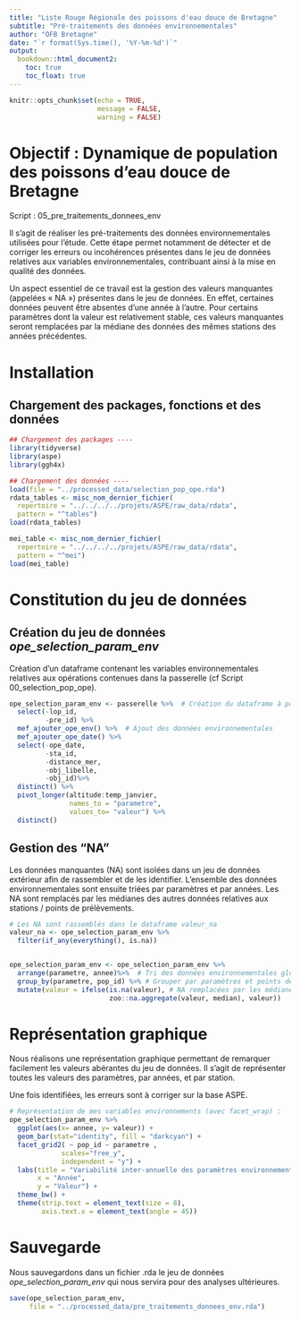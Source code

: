```yaml
---
title: "Liste Rouge Régionale des poissons d'eau douce de Bretagne"
subtitle: "Pré-traitements des données environnementales"
author: "OFB Bretagne"
date: "`r format(Sys.time(), '%Y-%m-%d')`"
output:
  bookdown::html_document2:
    toc: true
    toc_float: true
---
```


```r
knitr::opts_chunk$set(echo = TRUE,
                      message = FALSE,
                      warning = FALSE)
```

# Objectif : Dynamique de population des poissons d'eau douce de Bretagne

Script : 05_pre_traitements_donnees_env

Il s'agit de réaliser les pré-traitements des données environnementales utilisées pour l'étude. Cette étape permet notamment de détecter et de corriger les erreurs ou incohérences présentes dans le jeu de données relatives aux variables environnementales, contribuant ainsi à la mise en qualité des données.

Un aspect essentiel de ce travail est la gestion des valeurs manquantes (appelées « NA ») présentes dans le jeu de données. En effet, certaines données peuvent être absentes d'une année à l'autre. Pour certains paramètres dont la valeur est relativement stable, ces valeurs manquantes seront remplacées par la médiane des données des mêmes stations des années précédentes.



# Installation 

## Chargement des packages, fonctions et des données

```r
## Chargement des packages ----
library(tidyverse)
library(aspe)
library(ggh4x)
```


```r
## Chargement des données ----
load(file = "../processed_data/selection_pop_ope.rda")
rdata_tables <- misc_nom_dernier_fichier(
  repertoire = "../../../../projets/ASPE/raw_data/rdata",
  pattern = "^tables")
load(rdata_tables)

mei_table <- misc_nom_dernier_fichier(
  repertoire = "../../../../projets/ASPE/raw_data/rdata",
  pattern = "^mei")
load(mei_table)

```


# Constitution du jeu de données

## Création du jeu de données *ope_selection_param_env*

Création d'un dataframe contenant les variables environnementales relatives aux opérations contenues dans la passerelle (cf Script 00_selection_pop_ope).  

```r
ope_selection_param_env <- passerelle %>%  # Création du dataframe à partir de la passerelle  
  select(-lop_id,
         -pre_id) %>% 
  mef_ajouter_ope_env() %>%  # Ajout des données environnementales
  mef_ajouter_ope_date() %>% 
  select(-ope_date,
         -sta_id,
         -distance_mer,
         -obj_libelle,
         -obj_id)%>%
  distinct() %>% 
  pivot_longer(altitude:temp_janvier,
               names_to = "parametre",
               values_to= "valeur") %>% 
  distinct()
```


## Gestion des "NA"

Les données manquantes (NA) sont isolées dans un jeu de données extérieur afin de rassembler et de les identifier. L'ensemble des données environnementales sont ensuite triées par paramètres et par années. Les NA sont remplacés par les médianes des autres données relatives aux stations / points de prélèvements. 

```r
# Les NA sont rassemblés dans le dataframe valeur_na
valeur_na <- ope_selection_param_env %>%
  filter(if_any(everything(), is.na))


ope_selection_param_env <- ope_selection_param_env %>% 
  arrange(parametre, annee)%>%  # Tri des données environnementales globales
  group_by(parametre, pop_id) %>% # Grouper par paramètres et points de prélèvement
  mutate(valeur = ifelse(is.na(valeur), # NA remplacées par les médianes
                         zoo::na.aggregate(valeur, median), valeur))

```



# Représentation graphique 

Nous réalisons une représentation graphique permettant de remarquer facilement les valeurs abérantes du jeu de données. Il s'agit de représenter toutes les valeurs des paramètres, par années, et par station. 

Une fois identifiées, les erreurs sont à corriger sur la base ASPE. 

```r
# Représentation de mes variables environnements (avec facet_wrap) : 
ope_selection_param_env %>% 
  ggplot(aes(x= annee, y= valeur)) +
  geom_bar(stat="identity", fill = "darkcyan") +
  facet_grid2( ~ pop_id ~ parametre ,
             scales="free_y",
             independent = "y") +
  labs(title = "Variabilité inter-annuelle des paramètres environnementaux", 
       x = "Année", 
       y = "Valeur") +
  theme_bw() +
  theme(strip.text = element_text(size = 8),
        axis.text.x = element_text(angle = 45))

```



# Sauvegarde

Nous sauvegardons dans un fichier .rda le jeu de données *ope_selection_param_env* qui nous servira pour des analyses ultérieures.

```r
save(ope_selection_param_env,
     file = "../processed_data/pre_traitements_donnees_env.rda")
```

